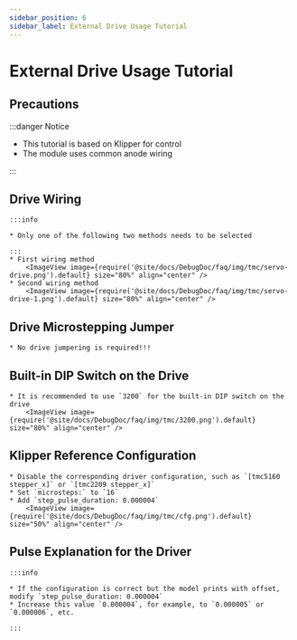 ```yaml
---
sidebar_position: 6
sidebar_label: External Drive Usage Tutorial
---
```




# External Drive Usage Tutorial

## Precautions

:::danger Notice

* This tutorial is based on Klipper for control
* The module uses common anode wiring

:::


## Drive Wiring
    :::info

    * Only one of the following two methods needs to be selected

    :::
    * First wiring method
        <ImageView image={require('@site/docs/DebugDoc/faq/img/tmc/servo-drive.png').default} size="80%" align="center" />
    * Second wiring method
        <ImageView image={require('@site/docs/DebugDoc/faq/img/tmc/servo-drive-1.png').default} size="80%" align="center" />

## Drive Microstepping Jumper

    * No drive jumpering is required!!!

## Built-in DIP Switch on the Drive
    * It is recommended to use `3200` for the built-in DIP switch on the drive
        <ImageView image={require('@site/docs/DebugDoc/faq/img/tmc/3200.png').default} size="80%" align="center" />

## Klipper Reference Configuration

    * Disable the corresponding driver configuration, such as `[tmc5160 stepper_x]` or `[tmc2209 stepper_x]`
    * Set `microsteps:` to `16`
    * Add `step_pulse_duration: 0.000004`
        <ImageView image={require('@site/docs/DebugDoc/faq/img/tmc/cfg.png').default} size="50%" align="center" />

## Pulse Explanation for the Driver

    :::info

    * If the configuration is correct but the model prints with offset, modify `step_pulse_duration: 0.000004`
    * Increase this value `0.000004`, for example, to `0.000005` or `0.000006`, etc.

    :::